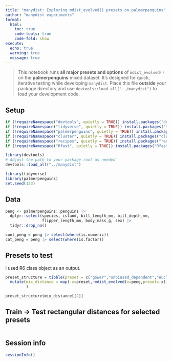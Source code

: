```yaml
---
title: "manydist: Exploring mdist_evolved() presets on palmerpenguins"
author: "manydist experiments"
format:
  html:
    toc: true
    code-tools: true
    code-fold: show
execute:
  echo: true
  warning: true
  message: true
---
```


> This notebook runs **all major presets and options** of `mdist_evolved()`
> on the **palmerpenguins** mixed dataset. It’s designed for quick, iterative testing
> while developing `manydist`. Place this file **outside** your package directory and use
> `devtools::load_all("../manydist")` to load your development code.

## Setup

```r
if (!requireNamespace("devtools", quietly = TRUE)) install.packages("devtools")
if (!requireNamespace("tidyverse", quietly = TRUE)) install.packages("tidyverse")
if (!requireNamespace("palmerpenguins", quietly = TRUE)) install.packages("palmerpenguins")
if (!requireNamespace("cluster", quietly = TRUE)) install.packages("cluster")
if (!requireNamespace("recipes", quietly = TRUE)) install.packages("recipes")
if (!requireNamespace("Rfast", quietly = TRUE)) install.packages("Rfast")

library(devtools)
# Adjust the path to your package root as needed
devtools::load_all("../manydist")

library(tidyverse)
library(palmerpenguins)
set.seed(123)
```

## Data

```r
peng <- palmerpenguins::penguins |>
  dplyr::select(species, island, bill_length_mm, bill_depth_mm,
                flipper_length_mm, body_mass_g, sex) |>
  tidyr::drop_na()

cont_peng = peng |> select(where(is.numeric))
cat_peng = peng |> select(where(is.factor))
```


## Presets to test

I used R6 class object as an output.

```r
preset_structure = tibble(preset = c("gower","unbiased_dependent","euclidean_onehot","gudmm","dkss","mod_gower","custom")) |> 
  mutate(mix_distance = map(.x=preset,~mdist_evolved(x=peng,preset=.x))
         )

preset_structure$mix_distance[[2]]
```


##  Train → Test rectangular distances for selected presets

```r

```


<!-- ## plotting function(s)? -->

<!-- ```{r} -->
<!-- # plot_cmd <- function(d_or_mat, title = "MDS (cmdscale)") { -->
<!-- #   to_matrix <- function(obj) { -->
<!-- #     if (is.null(obj)) return(NULL) -->
<!-- #     if ("R6" %in% class(obj)) { -->
<!-- #       if (!is.null(obj$distance)) return(as.matrix(obj$distance)) -->
<!-- #       if ("to_dist" %in% names(obj)) return(as.matrix(obj$to_dist())) -->
<!-- #       return(NULL) -->
<!-- #     } -->
<!-- #     if (inherits(obj, "dist") || inherits(obj, "dissimilarity")) return(as.matrix(obj)) -->
<!-- #     if (is.matrix(obj)) return(obj) -->
<!-- #     if (is.data.frame(obj)) return(as.matrix(obj)) -->
<!-- #     NULL -->
<!-- #   } -->
<!-- #   m <- to_matrix(d_or_mat) -->
<!-- #   stopifnot(!is.null(m)) -->
<!-- #   coords <- cmdscale(m, k = 2, eig = TRUE) -->
<!-- #   df <- tibble::as_tibble(coords$points) |> rlang::set_names(c("Dim1", "Dim2")) -->
<!-- #   ggplot2::ggplot(df, ggplot2::aes(Dim1, Dim2)) + -->
<!-- #     ggplot2::geom_point() + -->
<!-- #     ggplot2::labs(title = title) -->
<!-- # } -->
<!-- #  -->
<!-- #  -->

<!-- ``` -->



## Session info

```r
sessionInfo()
```
